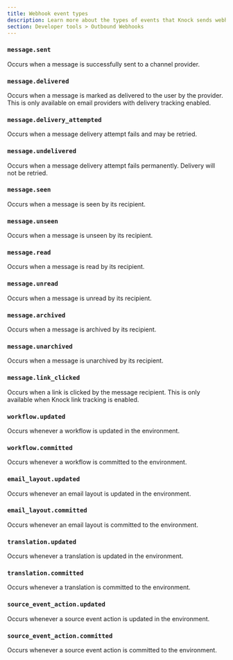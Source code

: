 ```yaml
---
title: Webhook event types
description: Learn more about the types of events that Knock sends webhook events for.
section: Developer tools > Outbound Webhooks
---
```


### `message.sent`

Occurs when a message is successfully sent to a channel provider.

<Attributes>
  <Attribute name="data" type="Message" description="The associated message" />
</Attributes>

### `message.delivered`

Occurs when a message is marked as delivered to the user by the provider. This is only available on email providers with delivery tracking enabled.

<Attributes>
  <Attribute name="data" type="Message" description="The associated message" />
</Attributes>

### `message.delivery_attempted`

Occurs when a message delivery attempt fails and may be retried.

<Attributes>
  <Attribute name="data" type="Message" description="The associated message" />
  <Attribute
    name="event_data"
    type="map"
    description="Additional information about the attempt, the total attempts, and whether or not it will be retried"
  />
</Attributes>

### `message.undelivered`

Occurs when a message delivery attempt fails permanently. Delivery will not be retried.

<Attributes>
  <Attribute name="data" type="Message" description="The associated message" />
  <Attribute
    name="event_data"
    type="map"
    description="May include additional information about the failure reason and the failure details"
  />
</Attributes>

### `message.seen`

Occurs when a message is seen by its recipient.

<Attributes>
  <Attribute name="data" type="Message" description="The associated message" />
</Attributes>

### `message.unseen`

Occurs when a message is unseen by its recipient.

<Attributes>
  <Attribute name="data" type="Message" description="The associated message" />
</Attributes>

### `message.read`

Occurs when a message is read by its recipient.

<Attributes>
  <Attribute name="data" type="Message" description="The associated message" />
</Attributes>

### `message.unread`

Occurs when a message is unread by its recipient.

<Attributes>
  <Attribute name="data" type="Message" description="The associated message" />
</Attributes>

### `message.archived`

Occurs when a message is archived by its recipient.

<Attributes>
  <Attribute name="data" type="Message" description="The associated message" />
</Attributes>

### `message.unarchived`

Occurs when a message is unarchived by its recipient.

<Attributes>
  <Attribute name="data" type="Message" description="The associated message" />
</Attributes>

### `message.link_clicked`

Occurs when a link is clicked by the message recipient. This is only available when Knock link tracking is enabled.

<Attributes>
  <Attribute name="data" type="Message" description="The associated message" />
</Attributes>

### `workflow.updated`

Occurs whenever a workflow is updated in the environment.

<Attributes>
  <Attribute
    name="data"
    type="Workflow"
    description="The associated workflow"
  />
</Attributes>

### `workflow.committed`

Occurs whenever a workflow is committed to the environment.

<Attributes>
  <Attribute
    name="data"
    type="Workflow"
    description="The associated workflow"
  />
</Attributes>

### `email_layout.updated`

Occurs whenever an email layout is updated in the environment.

<Attributes>
  <Attribute
    name="data"
    type="EmailLayout"
    description="The associated email layout"
  />
</Attributes>

### `email_layout.committed`

Occurs whenever an email layout is committed to the environment.

<Attributes>
  <Attribute
    name="data"
    type="EmailLayout"
    description="The associated email layout"
  />
</Attributes>

### `translation.updated`

Occurs whenever a translation is updated in the environment.

<Attributes>
  <Attribute
    name="data"
    type="Translation"
    description="The associated translation"
  />
</Attributes>

### `translation.committed`

Occurs whenever a translation is committed to the environment.

<Attributes>
  <Attribute
    name="data"
    type="Translation"
    description="The associated translation"
  />
</Attributes>

### `source_event_action.updated`

Occurs whenever a source event action is updated in the environment.

<Attributes>
  <Attribute
    name="data"
    type="SourceEventAction"
    description="The associated source event action"
  />
</Attributes>

### `source_event_action.committed`

Occurs whenever a source event action is committed to the environment.

<Attributes>
  <Attribute
    name="data"
    type="SourceEventAction"
    description="The associated source event action"
  />
</Attributes>

